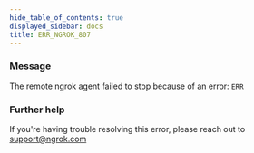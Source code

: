 ```yaml
---
hide_table_of_contents: true
displayed_sidebar: docs
title: ERR_NGROK_807
---
```


### Message

The remote ngrok agent failed to stop because of an error: `ERR`

### Further help

If you're having trouble resolving this error, please reach out to [support@ngrok.com](mailto:support@ngrok.com?subject=Help%20with%20ERR_NGROK_807)
